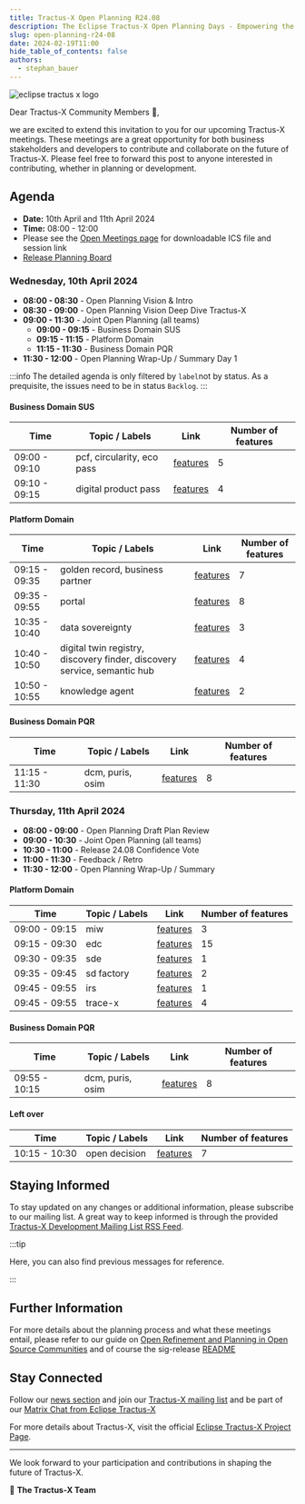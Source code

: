```yaml
---
title: Tractus-X Open Planning R24.08
description: The Eclipse Tractus-X Open Planning Days - Empowering the Catena-X Data Space
slug: open-planning-r24-08
date: 2024-02-19T11:00
hide_table_of_contents: false
authors:
  - stephan_bauer
---
```


![eclipse tractus x logo](@site/static/img/Tractus-X_openplanning.png)

Dear Tractus-X Community Members 🎉,

we are excited to extend this invitation to you for our upcoming Tractus-X meetings. These meetings are a great opportunity for both business stakeholders and developers to contribute and collaborate on the future of Tractus-X.
Please feel free to forward this post to anyone interested in contributing, whether in planning or development.

## Agenda

- **Date:** 10th April and 11th April 2024
- **Time:** 08:00 - 12:00
- Please see the [Open Meetings page](https://eclipse-tractusx.github.io/community/open-meetings) for downloadable ICS file and session link
- [Release Planning Board](https://github.com/orgs/eclipse-tractusx/projects/26/views/23)

<!--truncate-->

### Wednesday, 10th April 2024

- **08:00 - 08:30** - Open Planning Vision & Intro
- **08:30 - 09:00** - Open Planning Vision Deep Dive Tractus-X
- **09:00 - 11:30** - Joint Open Planning (all teams)
  - **09:00 - 09:15** - Business Domain SUS
  - **09:15 - 11:15** - Platform Domain
  - **11:15 - 11:30** - Business Domain PQR
- **11:30 - 12:00** - Open Planning Wrap-Up / Summary Day 1

:::info
The detailed agenda is only filtered by `label`not by status. As a prequisite, the issues need to be in status `Backlog`.
:::

#### Business Domain SUS

| Time | Topic / Labels | Link | Number of features |
| ---- | ----- | ------------- | ---- |
| 09:00 - 09:10 | pcf, circularity, eco pass | [features](https://github.com/eclipse-tractusx/sig-release/issues?q=is%3Aissue+is%3Aopen+issue%3A+628+591+632+638+614) | 5 |
| 09:10 - 09:15 | digital product pass | [features](https://github.com/orgs/eclipse-tractusx/projects/26/views/23?filterQuery=label%3A%22Prep-PI13%22+label%3A%22digital+product+pass%22&pane=issue&itemId=59170648) | 4 |

#### Platform Domain

| Time | Topic / Labels | Link | Number of features |
| ---- | ----- | ------------- | ---- |
| 09:15 - 09:35 | golden record, business partner | [features](https://github.com/orgs/eclipse-tractusx/projects/26/views/23?filterQuery=label%3A%22Prep-PI13%22+label%3A%22golden+record%22%2C%22business+partner%22) | 7 |
| 09:35 - 09:55 | portal | [features](https://github.com/orgs/eclipse-tractusx/projects/26/views/23?filterQuery=label%3A%22Prep-PI13%22++label%3A%22portal%22+) | 8 |
| 10:35 - 10:40 | data sovereignty | [features](https://github.com/eclipse-tractusx/sig-release/issues?q=is%3Aissue+is%3Aopen+issue%3A+584+583+581) | 3 |
| 10:40 - 10:50 | digital twin registry, discovery finder, discovery service, semantic hub | [features](https://github.com/orgs/eclipse-tractusx/projects/26/views/23?filterQuery=label%3A%22Prep-PI13%22+label%3A%22digital+twin+registry%22%2C%22discovery+finder%22%2C%22discovery+service%22%2C%22semantic+hub%22) | 4 |
| 10:50 - 10:55 | knowledge agent | [features](https://github.com/orgs/eclipse-tractusx/projects/26/views/23?filterQuery=label%3A%22Prep-PI13%22+label%3A%22knowledge+agent%22+) | 2 |


#### Business Domain PQR

| Time | Topic / Labels | Link | Number of features |
| ---- | ----- | ------------- | ---- |
| 11:15 - 11:30 | dcm, puris, osim | [features](https://github.com/orgs/eclipse-tractusx/projects/26/views/23?filterQuery=label%3A%22Prep-PI13%22+label%3A%22osim%22%2C%22puris%22%2C%22dcm%22+) | 8 |

### Thursday, 11th April 2024

- **08:00 - 09:00** - Open Planning Draft Plan Review
- **09:00 - 10:30** - Joint Open Planning (all teams)
- **10:30 - 11:00** - Release 24.08 Confidence Vote
- **11:00 - 11:30** - Feedback / Retro
- **11:30 - 12:00** - Open Planning Wrap-Up / Summary

#### Platform Domain

| Time | Topic / Labels | Link | Number of features |
| ---- | ----- | ------------- | ---- |
| 09:00 - 09:15 | miw | [features](https://github.com/orgs/eclipse-tractusx/projects/26/views/23?filterQuery=label%3A%22Prep-PI13%22+label%3A%22miw%22) | 3 |
| 09:15 - 09:30 | edc | [features](https://github.com/orgs/eclipse-tractusx/projects/26/views/23?filterQuery=label%3A%22Prep-PI13%22+label%3A%22edc%22) | 15 |
| 09:30 - 09:35 | sde | [features](https://github.com/orgs/eclipse-tractusx/projects/26/views/23?filterQuery=label%3A%22Prep-PI13%22+label%3A%22sde%22) | 1 |
| 09:35 - 09:45 | sd factory | [features](https://github.com/orgs/eclipse-tractusx/projects/26/views/23?filterQuery=label%3A%22Prep-PI13%22+label%3A%22sd+factory%22) | 2 |
| 09:45 - 09:55 | irs | [features](https://github.com/orgs/eclipse-tractusx/projects/26/views/23?filterQuery=label%3A%22Prep-PI13%22+label%3A%22irs%22) | 1 |
| 09:45 - 09:55 | trace-x | [features](https://github.com/orgs/eclipse-tractusx/projects/26/views/23?filterQuery=label%3A%22Prep-PI13%22+label%3A%22trace-x%22+) | 4 |

#### Business Domain PQR

| Time | Topic / Labels | Link | Number of features |
| ---- | ----- | ------------- | ---- |
| 09:55 - 10:15 | dcm, puris, osim | [features](https://github.com/orgs/eclipse-tractusx/projects/26/views/23?filterQuery=label%3A%22Prep-PI13%22+label%3A%22osim%22%2C%22puris%22%2C%22dcm%22+) | 8 |

#### Left over

| Time | Topic / Labels | Link | Number of features |
| ---- | ----- | ------------- | ---- |
| 10:15 - 10:30 | open decision  | [features](https://github.com/orgs/eclipse-tractusx/projects/26/views/23?sliceBy%5Bvalue%5D=open+decision) | 7 |

## Staying Informed

To stay updated on any changes or additional information, please subscribe to our mailing list. A great way to keep informed is through the provided [Tractus-X Development Mailing List RSS Feed](https://www.eclipse.org/lists/tractusx-dev/maillist.rss).

:::tip

Here, you can also find previous messages for reference.

:::

## Further Information

For more details about the planning process and what these meetings entail, please refer to our guide on [Open Refinement and Planning in Open Source Communities](https://github.com/eclipse-tractusx/sig-release/blob/main/docs/open-refinement-and-planning.md)
 and of course the sig-release [README](https://github.com/eclipse-tractusx/sig-release/blob/main/README.md)

## Stay Connected

Follow our [news section](https://eclipse-tractusx.github.io/blog) and join our [Tractus-X mailing list](https://eclipse-tractusx.github.io/docs/oss/how-to-contribute/#dev-mailinglist)
and be part of our [Matrix Chat from Eclipse Tractus-X](https://chat.eclipse.org/#/room/#tools.tractus-x:matrix.eclipse.org)

For more details about Tractus-X, visit the official [Eclipse Tractus-X Project Page](https://projects.eclipse.org/projects/automotive.tractusx).

---

We look forward to your participation and contributions in shaping the future of Tractus-X.

🚀 **The Tractus-X Team**
